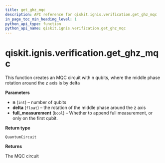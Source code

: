 ```yaml
---
title: get_ghz_mqc
description: API reference for qiskit.ignis.verification.get_ghz_mqc
in_page_toc_min_heading_level: 1
python_api_type: function
python_api_name: qiskit.ignis.verification.get_ghz_mqc
---
```


# qiskit.ignis.verification.get\_ghz\_mqc

<Function id="qiskit.ignis.verification.get_ghz_mqc" name="get_ghz_mqc" isDedicatedPage={true} github="https://github.com/qiskit-community/qiskit-ignis/tree/stable/0.6/qiskit/ignis/verification/entanglement/linear.py" signature="get_ghz_mqc(n, delta, full_measurement=True)">
  This function creates an MQC circuit with n qubits, where the middle phase rotation around the z axis is by delta

  **Parameters**

  *   **n** (`int`) – number of qubits
  *   **delta** (`float`) – the rotation of the middle phase around the z axis
  *   **full\_measurement** (`bool`) – Whether to append full measurement, or only on the first qubit.

  **Return type**

  `QuantumCircuit`

  **Returns**

  The MQC circuit
</Function>

